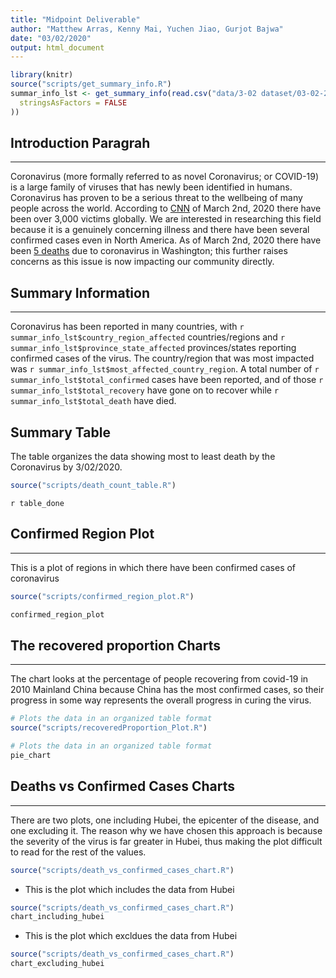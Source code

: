```yaml
---
title: "Midpoint Deliverable"
author: "Matthew Arras, Kenny Mai, Yuchen Jiao, Gurjot Bajwa"
date: "03/02/2020"
output: html_document
---
```


```r

library(knitr)
source("scripts/get_summary_info.R")
summar_info_lst <- get_summary_info(read.csv("data/3-02 dataset/03-02-2020.csv",
  stringsAsFactors = FALSE
))
```

## Introduction Paragrah 

---

Coronavirus (more formally referred to as novel Coronavirus; or COVID-19) is a large family of viruses that has newly been identified in humans. Coronavirus has proven to be a serious threat to the wellbeing of many people across the world. According to [CNN](https://www.cnn.com/asia/live-news/coronavirus-outbreak-03-02-20-intl-hnk/index.html) of March 2nd, 2020 there have been over 3,000 victims globally. We are interested in researching this field because it is a genuinely concerning illness and there have been several confirmed cases even in North America. As of March 2nd, 2020 there have been [5 deaths](https://www.kiro7.com/news/local/department-health-confirms-first-coronavirus-death-washington-state/XIDPHMLVOJAAREQ5YCL75367PU/) due to coronavirus in Washington; this further raises concerns as this issue is now impacting our community directly.


## Summary Information 

---

Coronavirus has been reported in many countries, with `r summar_info_lst$country_region_affected` countries/regions and `r summar_info_lst$province_state_affected` provinces/states reporting confirmed cases of the virus. The country/region that was most impacted was `r summar_info_lst$most_affected_country_region`. A total number of `r summar_info_lst$total_confirmed` cases have been reported, and of those `r summar_info_lst$total_recovery` have gone on to recover while `r summar_info_lst$total_death` have died. 

## Summary Table 

The table organizes the data showing most to least death by the Coronavirus by 3/02/2020.

```r
source("scripts/death_count_table.R")
```
`r table_done`

## Confirmed Region Plot

---

This is a plot of regions in which there have been confirmed cases of coronavirus

```r
source("scripts/confirmed_region_plot.R")
```
```r
confirmed_region_plot
```

## The recovered proportion Charts

---

The chart looks at the percentage of people recovering from covid-19 in 2010
Mainland China because China has the most confirmed cases, so their progress in some way represents the overall progress in curing the virus.
```r
# Plots the data in an organized table format
source("scripts/recoveredProportion_Plot.R")
```
```r
# Plots the data in an organized table format
pie_chart
```

## Deaths vs Confirmed Cases Charts

---
There are two plots, one including Hubei, the epicenter of the disease, and one excluding it. The reason why we have chosen this approach is because the severity of the virus is far greater in Hubei, thus making the plot difficult to read for the rest of the values.


```r
source("scripts/death_vs_confirmed_cases_chart.R")
```

- This is the plot which includes the data from Hubei
```r
source("scripts/death_vs_confirmed_cases_chart.R")
chart_including_hubei
```

- This is the plot which excldues the data from Hubei
```r
source("scripts/death_vs_confirmed_cases_chart.R")
chart_excluding_hubei
```

